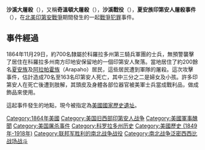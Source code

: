 '''沙溪大屠殺'''（{{lang-en|Sand Creek Massacre}}），又稱'''奇溫頓大屠殺'''（{{lang|en|Chivington Massacre}}），'''沙溪戰役'''（{{lang|en|Battle of Sand Creek}}），'''夏安族印第安人屠殺事件'''（{{lang|en|Massacre of Cheyenne Indians}}），在[[北美印第安戰爭|北美印第安戰爭]]期間發生的一起[[戰爭犯罪|戰爭犯罪]]事件。

==事件經過==
1864年11月29日，約700名隸屬於科羅拉多州第三騎兵軍團的士兵，無預警襲擊了居住在科羅拉多州南方印地安保留地的一個印第安人聚落。當地居住了約200餘名[[夏安族|夏安族]]及[[阿拉帕霍族|阿拉帕霍族]]（Arapaho）居民，這些居民遭到軍隊的屠殺。這次攻擊事件，估計造成70名至163名印第安人死亡，其中三分之二是婦女及小孩。許多印第安人在死亡後遭到肢解，其頭皮及身體各部位器官被美軍士兵當成戰利品，做成飾品來使用。

這起事件發生的地點，現今被指定為[[美國國家歷史遺址|美國國家歷史遺址]]。

[[Category:1864年美國|Category:1864年美國]]
[[Category:美国旧西部印第安人战争|Category:美国旧西部印第安人战争]]
[[Category:美國軍事醜聞|Category:美國軍事醜聞]]
[[Category:美国屠杀事件|Category:美国屠杀事件]]
[[Category:科罗拉多州历史|Category:科罗拉多州历史]]
[[Category:美國歷史_(1849年-1918年)|Category:美國歷史 (1849年-1918年)]]
[[Category:联邦军胜利的南北战争战役|Category:联邦军胜利的南北战争战役]]
[[Category:南北战争泛密西西比战场战斗|Category:南北战争泛密西西比战场战斗]]
